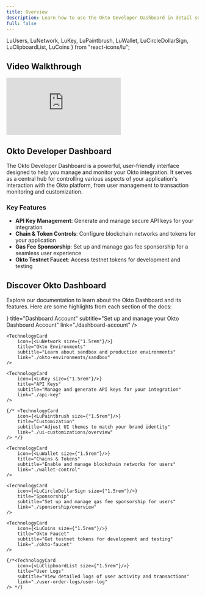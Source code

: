 ```yaml
---
title: Overview
description: Learn how to use the Okto Developer Dashboard in detail so you can get started with building on Okto in no time!
full: false
---
```


  LuUsers, 
  LuNetwork,
  LuKey, 
  LuPaintbrush, 
  LuWallet,
  LuCircleDollarSign,
  LuClipboardList,
  LuCoins
} from "react-icons/lu";

## **Video Walkthrough**

<div className="mb-8">
  <iframe
    className="w-full aspect-video rounded-lg"
    src="https://www.loom.com/embed/7af00e073f2446658a02370d378570a1?sid=66927f22-d482-4124-b218-0a2f8e5a73a0"
    frameBorder="0"
    allowFullScreen
  ></iframe>
</div>

## Okto Developer Dashboard

The Okto Developer Dashboard is a powerful, user-friendly interface designed to help you manage and monitor your Okto integration. It serves as a central hub for controlling various aspects of your application's interaction with the Okto platform, from user management to transaction monitoring and customization.

### Key Features
   
* **API Key Management**: Generate and manage secure API keys for your integration
* **Chain & Token Controls**: Configure blockchain networks and tokens for your application
* **Gas Fee Sponsorship**: Set up and manage gas fee sponsorship for a seamless user experience
* **Okto Testnet Faucet**: Access testnet tokens for development and testing

## **Discover Okto Dashboard**

Explore our documentation to learn about the Okto Dashboard and its features. Here are some highlights from each section of the docs:

<div className="grid grid-cols-1 md:grid-cols-2 gap-3 md:gap-6 lg:gap-8">
    <TechnologyCard 
        icon={<LuUsers size={"1.5rem"}/>}
        title="Dashboard Account" 
        subtitle="Set up and manage your Okto Dashboard Account"
        link="./dashboard-account"
    />

    <TechnologyCard 
        icon={<LuNetwork size={"1.5rem"}/>}
        title="Okto Environments" 
        subtitle="Learn about sandbox and production environments"
        link="./okto-environments/sandbox"
    />

    <TechnologyCard 
        icon={<LuKey size={"1.5rem"}/>}
        title="API Keys" 
        subtitle="Manage and generate API keys for your integration"
        link="./api-key"
    />

    {/* <TechnologyCard 
        icon={<LuPaintbrush size={"1.5rem"}/>}
        title="Customization" 
        subtitle="Adjust UI themes to match your brand identity"
        link="./ui-customizations/overview"
    /> */}

    <TechnologyCard 
        icon={<LuWallet size={"1.5rem"}/>}
        title="Chains & Tokens" 
        subtitle="Enable and manage blockchain networks for users"
        link="./wallet-control"
    />

    <TechnologyCard 
        icon={<LuCircleDollarSign size={"1.5rem"}/>}
        title="Sponsorship" 
        subtitle="Set up and manage gas fee sponsorship for users"
        link="./sponsorship/overview"
    />

    <TechnologyCard 
        icon={<LuCoins size={"1.5rem"}/>}
        title="Okto Faucet" 
        subtitle="Get testnet tokens for development and testing"
        link="./okto-faucet"
    />

    {/*<TechnologyCard 
        icon={<LuClipboardList size={"1.5rem"}/>}
        title="User Logs" 
        subtitle="View detailed logs of user activity and transactions"
        link="./user-order-logs/user-log"
    /> */}
</div>

